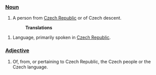 ===[[Noun]]===
#A person from [[Czech Republic]] or of Czech descent.
#:'''Translations'''

#Language, primarily spoken in [[Czech Republic]]. 

===[[Adjective]]===
#Of, from, or pertaining to Czech Republic, the Czech people or the Czech language.